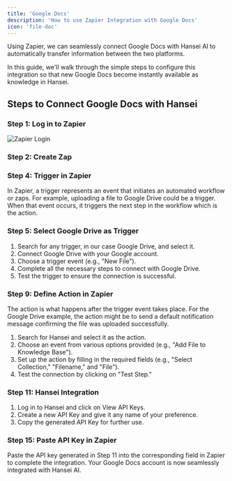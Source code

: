 ```yaml
---
title: 'Google Docs'
description: 'How to use Zapier Integration with Google Docs'
icon: 'file-doc'
---
```


Using Zapier, we can seamlessly connect Google Docs with Hansei AI to automatically transfer information between the two platforms. 

In this guide, we'll walk through the simple steps to configure this integration so that new Google Docs become instantly available as knowledge in Hansei.

## Steps to Connect Google Docs with Hansei

### Step 1: Log in to Zapier
<img
  src="/images/guides/integrations/google-docs/image1.png"
  alt="Zapier Login"
/>

### Step 2: Create Zap

### Step 4: Trigger in Zapier

In Zapier, a trigger represents an event that initiates an automated workflow or zaps. For example, uploading a file to Google Drive could be a trigger. When that event occurs, it triggers the next step in the workflow which is the action.

### Step 5: Select Google Drive as Trigger

1. Search for any trigger, in our case Google Drive, and select it.
2. Connect Google Drive with your Google account.
3. Choose a trigger event (e.g., "New File").
4. Complete all the necessary steps to connect with Google Drive.
5. Test the trigger to ensure the connection is successful.

### Step 9: Define Action in Zapier

The action is what happens after the trigger event takes place. For the Google Drive example, the action might be to send a default notification message confirming the file was uploaded successfully.

1. Search for Hansei and select it as the action.
2. Choose an event from various options provided (e.g., "Add File to Knowledge Base").
3. Set up the action by filling in the required fields (e.g., "Select Collection," "Filename," and "File").
4. Test the connection by clicking on "Test Step."

### Step 11: Hansei Integration

1. Log in to Hansei and click on View API Keys.
2. Create a new API Key and give it any name of your preference.
3. Copy the generated API Key for further use.

### Step 15: Paste API Key in Zapier

Paste the API key generated in Step 11 into the corresponding field in Zapier to complete the integration. Your Google Docs account is now seamlessly integrated with Hansei AI.
